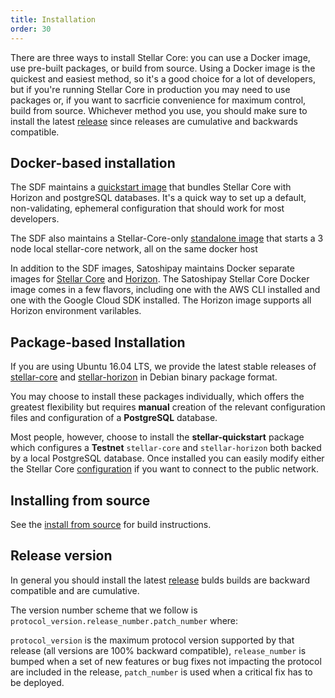 ```yaml
---
title: Installation
order: 30
---
```

There are three ways to install Stellar Core: you can use a Docker image, use pre-built packages, or build from source.  Using a Docker image is the quickest and easiest method, so it's a good choice for a lot of developers, but if you're running Stellar Core in production you may need to use packages or, if you want to sacrficie convenience for maximum control, build from source.  Whichever method you use, you should make sure to install the latest [release](link) since releases are cumulative and backwards compatible. 

## Docker-based installation

The SDF maintains a [quickstart image](https://github.com/stellar/docker-stellar-core-horizon) that bundles Stellar Core with Horizon and postgreSQL databases.  It's a quick way to set up a default, non-validating, ephemeral configuration that should work for most developers.

The SDF also maintains a Stellar-Core-only [standalone image](https://github.com/stellar/docker-stellar-core) that starts a 3 node local stellar-core network, all on the same docker host   

In addition to the SDF images, Satoshipay maintains Docker separate images for [Stellar Core](https://github.com/satoshipay/docker-stellar-core) and [Horizon](https://github.com/satoshipay/docker-stellar-horizon).  The Satoshipay Stellar Core Docker image comes in a few flavors, including one with the AWS CLI installed and one with the Google Cloud SDK installed.  The Horizon image supports all Horizon environment varilables.

## Package-based Installation

If you are using Ubuntu 16.04 LTS, we provide the latest stable releases of [stellar-core](https://github.com/stellar/stellar-core) and [stellar-horizon](https://github.com/stellar/go/tree/master/services/horizon) in Debian binary package format.

You may choose to install these packages individually, which offers the greatest flexibility but requires **manual** creation of the relevant configuration files and configuration of a **PostgreSQL** database.

Most people, however, choose to install the **stellar-quickstart** package which configures a **Testnet** `stellar-core` and `stellar-horizon` both backed by a local PostgreSQL database.  Once installed you can easily modify either the Stellar Core [configuration](link) if you want to connect to the public network. 

## Installing from source

See the [install from source](https://github.com/stellar/stellar-core/blob/master/INSTALL.md) for build instructions.

## Release version

In general you should install the latest [release](https://github.com/stellar/stellar-core/releases) bulds builds are backward compatible and are cumulative.

The version number scheme that we follow is `protocol_version.release_number.patch_number` where:

`protocol_version` is the maximum protocol version supported by that release (all versions are 100% backward compatible),
`release_number` is bumped when a set of new features or bug fixes not impacting the protocol are included in the release,
`patch_number` is used when a critical fix has to be deployed.
